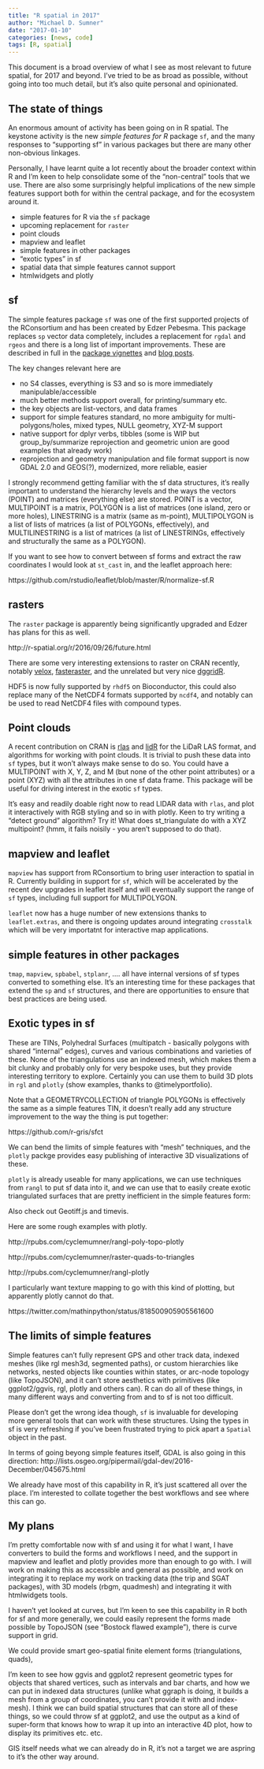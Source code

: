 ```yaml
---
title: "R spatial in 2017"
author: "Michael D. Sumner"
date: "2017-01-10"
categories: [news, code]
tags: [R, spatial]
---
```



This document is a broad overview of what I see as most relevant to future spatial, for 2017 and beyond. I've tried to be as broad as possible, without going into too much detail, but it's also quite personal and opinionated. 

## The state of things

An enormous amount of activity has been going on in R spatial. The keystone activity is the new *simple features for R* package `sf`, and the many responses to "supporting sf" in various packages but there are many other non-obvious linkages. 

Personally, I have learnt quite a lot recently about the broader context within R and I'm keen to help consolidate some of the "non-central" tools that we use. There are also some surprisingly helpful implications of the new simple features support both for within the central package, and for the ecosystem around it. 

* simple features for R via the `sf` package
* upcoming replacement for `raster`
* point clouds
* mapview and leaflet
* simple features in other packages
* "exotic types" in sf
* spatial data that simple features cannot support
* htmlwidgets and plotly

## sf

The simple features package `sf` was one of the first supported projects of the RConsortium and has been 
created by Edzer Pebesma. This package replaces `sp` vector data completely, includes a replacement for `rgdal` and `rgeos` and there  is a long list of important improvements. These are described in full in the [package vignettes](https://CRAN.r-project.org/package=sf) and [blog posts](http://r-spatial.org/). 

The key changes relevant here are

* no S4 classes, everything is S3 and so is more immediately manipulable/accessible
* much better methods support overall, for printing/summary etc. 
* the key objects are list-vectors, and data frames
* support for simple features standard, no more ambiguity for multi-polygons/holes, mixed types, NULL geometry, XYZ-M support
* native support for dplyr verbs, tibbles (some is WIP but group_by/summarize reprojection and geometric union are good examples that already work)
* reprojection and geometry manipulation and file format support is now GDAL 2.0 and GEOS(?), modernized, more reliable, easier


I strongly recommend getting familiar with the sf data structures, it's really important to understand the hierarchy levels and the ways the vectors (POINT) and matrices (everything else) are stored.  POINT is a vector, MULTIPOINT is a matrix, POLYGON is a list of matrices (one island, zero or more holes), LINESTRING is a matrix (same as m-point), MULTIPOLYGON is a list of lists of matrices (a list of POLYGONs, effectively), and MULTILINESTRING is a list of matrices (a list of LINESTRINGs, effectively and structurally the same as a POLYGON). 

If you want to see how to convert between sf forms and extract the raw coordinates I would look at `st_cast` in, and the leaflet approach here: 

https://github.com/rstudio/leaflet/blob/master/R/normalize-sf.R

## rasters

The `raster` package is apparently being significantly upgraded and Edzer has plans for this as well.

http://r-spatial.org/r/2016/09/26/future.html

There are some very interesting extensions to raster on CRAN recently, notably [velox](https://CRAN.R-project.org/package=velox), [fasteraster](https://CRAN.R-project.org/package=fasteraster), and the unrelated but very nice [dggridR](https://CRAN.R-project.org/package=dggridR).


HDF5 is now fully supported by `rhdf5` on Bioconductor, this could also replace many of the NetCDF4 formats supported by `ncdf4`, and notably can be used to read NetCDF4 files with compound types. 

## Point clouds

A recent contribution on CRAN is [rlas](https://CRAN.R-project.org/package=rlas) and [lidR](https://CRAN.R-project.org/package=lidR) for the LiDaR LAS format, and algorithms for working with point clouds. It is trivial to push these data into `sf` types, but it won't always make sense to do so. You could have a MULTIPOINT with X, Y, Z, and M (but none of the other point attributes) or a point (XYZ) with all the attributes in one sf data frame. This package will be useful for driving interest in the exotic `sf` types. 

It's easy and readily doable right now to read LIDAR data with `rlas`, and plot it interactively with RGB styling and so in with plotly. Keen to try writing a "detect ground" algorithm? Try it!  What does st_triangulate do with a XYZ multipoint? (hmm, it fails noisily - you aren't supposed to do that). 

## mapview and leaflet

`mapview` has support from RConsortium to bring user interaction to spatial in R. Currently building in support for `sf`, which will be accelerated by the recent dev upgrades in leaflet itself and will eventually support the range of `sf` types, including full support for MULTIPOLYGON. 

`leaflet` now has a huge number of new extensions thanks to `leaflet.extras`, and there is ongoing updates around integrating `crosstalk` which will be very importatnt for interactive map applications. 


## simple features in other packages

`tmap`, `mapview`, `spbabel`, `stplanr`, .... all have internal versions of sf types converted to something else. It's an interesting time for these packages that extend the `sp` and `sf` structures, and there are opportunities to ensure that best practices are being used. 

## Exotic types in sf

These are TINs, Polyhedral Surfaces (multipatch - basically polygons with shared "internal" edges), curves and various combinations and varieties of these. None of the triangulations use an indexed mesh, which makes them a bit clunky and probably only for very bespoke uses, but they provide interesting territory to explore. Certainly you can use them to build 3D plots in `rgl` and `plotly` (show examples, thanks to @timelyportfolio). 

Note that a GEOMETRYCOLLECTION of triangle POLYGONs is effectively the same as a simple features TIN, it doesn't really add any structure improvement to the way the thing is put together: 

https://github.com/r-gris/sfct

We can bend the limits of simple features with "mesh" techniques, and the `plotly` packge provides easy publishing of interactive 3D visualizations of these. 

`plotly` is already useable for many applications, we can use techniques from `rangl` to put sf data into it, and we can use that to easily create exotic triangulated surfaces that are pretty inefficient in the simple features form: 

Also check out Geotiff.js and  timevis. 

Here are some rough examples with plotly. 

http://rpubs.com/cyclemumner/rangl-poly-topo-plotly

http://rpubs.com/cyclemumner/raster-quads-to-triangles

http://rpubs.com/cyclemumner/rangl-plotly

I particularly want texture mapping to go with this kind of plotting, but apparently plotly cannot do that. 

https://twitter.com/mathinpython/status/818500905905561600


## The limits of simple features

Simple features can't fully represent GPS and other track data, indexed meshes (like rgl mesh3d, segmented paths), or custom hierarchies like networks, nested objects like counties within states, or arc-node topology (like TopoJSON), and it can't store aesthetics with primitives (like ggplot2/ggvis, rgl, plotly and others can). R can do all of these things, in many different ways and converting from and to sf is not too difficult. 

Please don't get the wrong idea though, `sf` is invaluable for developing more general tools that can work with these structures. Using the types in sf is very refreshing if you've been frustrated trying to pick apart a `Spatial` object in the past. 

In terms of going beyong simple features itself, GDAL is also going in this direction: http://lists.osgeo.org/pipermail/gdal-dev/2016-December/045675.html

We already have most of this capability in R, it's just scattered all over the place. I'm interested to collate together the best workflows and see where this can go. 


## My plans

I'm pretty comfortable now with sf and using it for what I want, I have converters to build the forms and workflows I need, and the support in mapview and leaflet and plotly provides more than enough to go with. I will work on making this as accessible and general as possible, and work on integrating it to replace my work on tracking data (the trip and SGAT packages), with 3D models (rbgm, quadmesh) and integrating it with htmlwidgets tools. 

I haven't yet looked at curves, but I'm keen to see this capability in R both for sf and more generally, we could easily represent the forms made possible by TopoJSON (see "Bostock flawed example"), there is curve support in grid. 

We could provide smart geo-spatial finite element forms (triangulations, quads), 

I'm keen to see how ggvis and ggplot2 represent geometric types for objects that shared vertices, such as intervals and bar charts, and how we can put in indexed data structures (unlike what ggraph is doing, it builds a mesh from a group of coordinates, you can't provide it with and index-mesh).  I think we can build spatial structures that can store all of these things, so we could throw sf at ggplot2, and use the output as a kind of super-form that knows how to wrap it up into an interactive 4D plot, how to display its primitives etc. etc. 

GIS itself needs what we can already do in R, it's not a target we are aspring to it's the other way around. 
